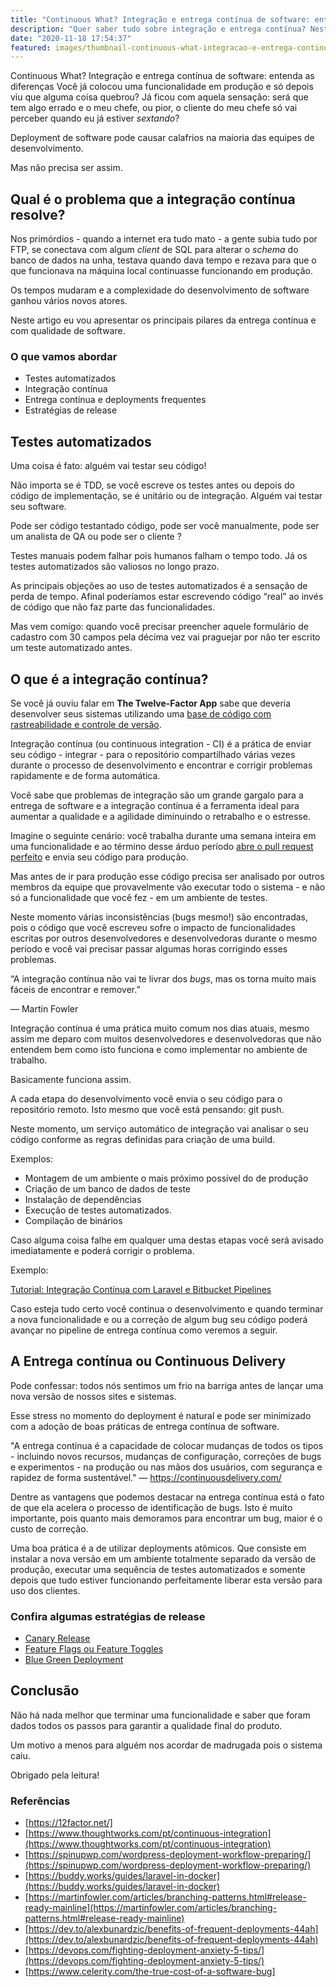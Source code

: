```yaml
---
title: "Continuous What? Integração e entrega contínua de software: entenda as diferenças"
description: "Quer saber tudo sobre integração e entrega contínua? Neste artigo eu faço uma explicação completa do CI/CD. Confira!"
date: "2020-11-18 17:54:37"
featured: images/thumbnail-continuous-what-integracao-e-entrega-continua-de-software-entenda-as-diferencas.png
---
```


Continuous What? Integração e entrega contínua de software: entenda as diferenças
Você já colocou uma funcionalidade em produção e só depois viu que alguma coisa quebrou? Já ficou com aquela sensação: será que tem algo errado e o meu chefe, ou pior, o cliente do meu chefe só vai perceber quando eu já estiver _sextando_?

Deployment de software pode causar calafrios na maioria das equipes de desenvolvimento.

Mas não precisa ser assim.

## Qual é o problema que a integração contínua resolve?

Nos primórdios - quando a internet era tudo mato - a gente subia tudo por FTP, se conectava com algum _client_ de SQL para alterar o _schema_ do banco de dados na unha, testava quando dava tempo e rezava para que o que funcionava na máquina local continuasse funcionando em produção.

Os tempos mudaram e a complexidade do desenvolvimento de software ganhou vários novos atores.

Neste artigo eu vou apresentar os principais pilares da entrega contínua e com qualidade de software.

### O que vamos abordar


* Testes automatizados
* Integração contínua
* Entrega contínua e deployments frequentes
* Estratégias de release

## Testes automatizados

Uma coisa é fato: alguém vai testar seu código!

Não importa se é TDD, se você escreve os testes antes ou depois do código de implementação, se é unitário ou de integração. Alguém vai testar seu software.

Pode ser código testantado código, pode ser você manualmente, pode ser um analista de QA ou pode ser o cliente ?

Testes manuais podem falhar pois humanos falham o tempo todo. Já os testes automatizados são valiosos no longo prazo.

As principais objeções ao uso de testes automatizados é a sensação de perda de tempo. Afinal poderíamos estar escrevendo código “real” ao invés de código que não faz parte das funcionalidades.

Mas vem comigo: quando você precisar preencher aquele formulário de cadastro com 30 campos pela décima vez vai praguejar por não ter escrito um teste automatizado antes.

## O que é a integração contínua?

Se você já ouviu falar em **The Twelve-Factor App** sabe que deveria desenvolver seus sistemas utilizando uma [base de código com rastreabilidade e controle de versão](https://12factor.net/pt_br/codebase).

Integração contínua (ou continuous integration - CI) é a prática de enviar seu código - integrar - para o repositório compartilhado várias vezes durante o processo de desenvolvimento e encontrar e corrigir problemas rapidamente e de forma automática.

Você sabe que problemas de integração são um grande gargalo para a entrega de software e a integração contínua é a ferramenta ideal para aumentar a qualidade e a agilidade diminuindo o retrabalho e o estresse.

Imagine o seguinte cenário: você trabalha durante uma semana inteira em uma funcionalidade e ao término desse árduo período [abre o pull request perfeito](https://juliobitencourt.dev/como-criar-um-pull-request-perfeito) e envia seu código para produção.

Mas antes de ir para produção esse código precisa ser analisado por outros membros da equipe que provavelmente vão executar todo o sistema - e não só a funcionalidade que você fez - em um ambiente de testes.

Neste momento várias inconsistências (bugs mesmo!) são encontradas, pois o código que você escreveu sofre o impacto de funcionalidades escritas por outros desenvolvedores e desenvolvedoras durante o mesmo período e você vai precisar passar algumas horas corrigindo esses problemas.

“A integração contínua não vai te livrar dos _bugs_, mas os torna muito mais fáceis de encontrar e remover.”

— Martin Fowler

Integração contínua é uma prática muito comum nos dias atuais, mesmo assim me deparo com muitos desenvolvedores e desenvolvedoras que não entendem bem como isto funciona e como implementar no ambiente de trabalho.

Basicamente funciona assim.

A cada etapa do desenvolvimento você envia o seu código para o repositório remoto. Isto mesmo que você está pensando: git push.

Neste momento, um serviço automático de integração vai analisar o seu código conforme as regras definidas para criação de uma build.

Exemplos:

* Montagem de um ambiente o mais próximo possível do de produção
* Criação de um banco de dados de teste
* Instalação de dependências
* Execução de testes automatizados.
* Compilação de binários

Caso alguma coisa falhe em qualquer uma destas etapas você será avisado imediatamente e poderá corrigir o problema.

Exemplo:

[Tutorial: Integração Contínua com Laravel e Bitbucket Pipelines](https://juliobitencourt.dev/integracao-continua-com-laravel-e-bitbucket-pipelines)

Caso esteja tudo certo você continua o desenvolvimento e quando terminar a nova funcionalidade e ou a correção de algum bug seu código poderá avançar no pipeline de entrega contínua como veremos a seguir.

## A Entrega contínua ou Continuous Delivery

Pode confessar: todos nós sentimos um frio na barriga antes de lançar uma nova versão de nossos sites e sistemas.

Esse stress no momento do deployment é natural e pode ser minimizado com a adoção de boas práticas de entrega contínua de software.

"A entrega contínua é a capacidade de colocar mudanças de todos os tipos - incluindo novos recursos, mudanças de configuração, correções de bugs e experimentos - na produção ou nas mãos dos usuários, com segurança e rapidez de forma sustentável."
— https://continuousdelivery.com/

Dentre as vantagens que podemos destacar na entrega contínua está o fato de que ela acelera o processo de identificação de bugs. Isto é muito importante, pois quanto mais demoramos para encontrar um bug, maior é o custo de correção.

Uma boa prática é a de utilizar deployments atômicos. Que consiste em instalar a nova versão em um ambiente totalmente separado da versão de produção, executar uma sequência de testes automatizados e somente depois que tudo estiver funcionando perfeitamente liberar esta versão para uso dos clientes.

### Confira algumas estratégias de release

* [Canary Release](https://martinfowler.com/bliki/CanaryRelease.html)
* [Feature Flags ou Feature Toggles](https://martinfowler.com/articles/feature-toggles.html)
* [Blue Green Deployment](https://martinfowler.com/bliki/BlueGreenDeployment.html)

## Conclusão

Não há nada melhor que terminar uma funcionalidade e saber que foram dados todos os passos para garantir a qualidade final do produto.

Um motivo a menos para alguém nos acordar de madrugada pois o sistema caiu.

Obrigado pela leitura!

### Referências

- [https://12factor.net/]
- [https://www.thoughtworks.com/pt/continuous-integration](https://www.thoughtworks.com/pt/continuous-integration)
- [https://spinupwp.com/wordpress-deployment-workflow-preparing/](https://spinupwp.com/wordpress-deployment-workflow-preparing/)
- [https://buddy.works/guides/laravel-in-docker](https://buddy.works/guides/laravel-in-docker)
- [https://martinfowler.com/articles/branching-patterns.html#release-ready-mainline](https://martinfowler.com/articles/branching-patterns.html#release-ready-mainline)
- [https://dev.to/alexbunardzic/benefits-of-frequent-deployments-44ah](https://dev.to/alexbunardzic/benefits-of-frequent-deployments-44ah)
- [https://devops.com/fighting-deployment-anxiety-5-tips/](https://devops.com/fighting-deployment-anxiety-5-tips/)
- [https://www.celerity.com/the-true-cost-of-a-software-bug]

